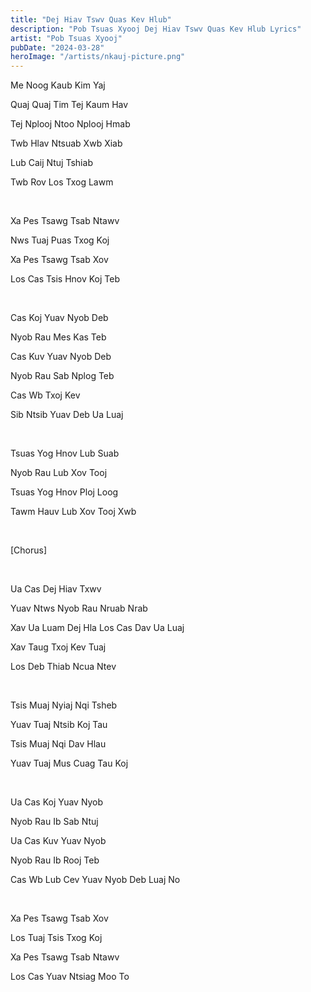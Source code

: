 ```yaml
---
title: "Dej Hiav Tswv Quas Kev Hlub"
description: "Pob Tsuas Xyooj Dej Hiav Tswv Quas Kev Hlub Lyrics"
artist: "Pob Tsuas Xyooj"
pubDate: "2024-03-28"
heroImage: "/artists/nkauj-picture.png"
---
```


Me Noog Kaub Kim Yaj

Quaj Quaj Tim Tej Kaum Hav

Tej Nplooj Ntoo Nplooj Hmab

Twb Hlav Ntsuab Xwb Xiab

Lub Caij Ntuj Tshiab

Twb Rov Los Txog Lawm

<br />

Xa Pes Tsawg Tsab Ntawv

Nws Tuaj Puas Txog Koj

Xa Pes Tsawg Tsab Xov

Los Cas Tsis Hnov Koj Teb

<br />

Cas Koj Yuav Nyob Deb

Nyob Rau Mes Kas Teb

Cas Kuv Yuav Nyob Deb

Nyob Rau Sab Nplog Teb

Cas Wb Txoj Kev

Sib Ntsib Yuav Deb Ua Luaj

<br />

Tsuas Yog Hnov Lub Suab

Nyob Rau Lub Xov Tooj

Tsuas Yog Hnov Ploj Loog

Tawm Hauv Lub Xov Tooj Xwb

<br />

[Chorus]

<br />

Ua Cas Dej Hiav Txwv

Yuav Ntws Nyob Rau Nruab Nrab

Xav Ua Luam Dej Hla Los Cas Dav Ua Luaj

Xav Taug Txoj Kev Tuaj

Los Deb Thiab Ncua Ntev

<br />

Tsis Muaj Nyiaj Nqi Tsheb

Yuav Tuaj Ntsib Koj Tau

Tsis Muaj Nqi Dav Hlau

Yuav Tuaj Mus Cuag Tau Koj

<br />

Ua Cas Koj Yuav Nyob

Nyob Rau Ib Sab Ntuj

Ua Cas Kuv Yuav Nyob

Nyob Rau Ib Rooj Teb

Cas Wb Lub Cev Yuav Nyob Deb Luaj No

<br />

Xa Pes Tsawg Tsab Xov

Los Tuaj Tsis Txog Koj

Xa Pes Tsawg Tsab Ntawv

Los Cas Yuav Ntsiag Moo To
